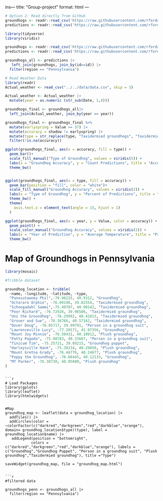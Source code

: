 ins---
title: "Group-project"
format: html
---

```r

# Option 2: Read directly from GitHub
groundhogs <- readr::read_csv('https://raw.githubusercontent.com/rfordatascience/tidytuesday/master/data/2024/2024-01-30/groundhogs.csv')
predictions <- readr::read_csv('https://raw.githubusercontent.com/rfordatascience/tidytuesday/master/data/2024/2024-01-30/predictions.csv')

```

```r
library(tidyverse)
library(viridis)

groundhogs <- readr::read_csv('https://raw.githubusercontent.com/rfordatascience/tidytuesday/main/data/2024/2024-01-30/groundhogs.csv')
predictions <- readr::read_csv('https://raw.githubusercontent.com/rfordatascience/tidytuesday/main/data/2024/2024-01-30/predictions.csv')

groundhogs_all <- predictions |> 
   left_join(groundhogs, join_by(id==id)) |> 
  filter(region == "Pennsylvania")
```

```r
# Read Weather Data 
library(readr)
Actual_weather <- read_csv("../../data/data.csv", skip = 3)
```

```r
Actual_weather <- Actual_weather |> 
  mutate(year = as.numeric (str_sub(Date, 1,4)))
```

```r
groundhogs_final <- groundhogs_all|> 
  left_join(Actual_weather, join_by(year == year))
```

```r
groundhogs_final <- groundhogs_final %>%
  mutate(earlyspring = Value >= 37) |> 
  mutate(accuracy = shadow != earlyspring) |>
  mutate(type = str_replace(type, "Taxidermied groundhogs", "Taxidermied groundhog")) |> 
  filter(!is.na(accuracy))
```

```r
ggplot(groundhogs_final, aes(x = accuracy, fill = type)) +
  geom_bar()+
  scale_fill_manual("Type of Groundhog", values = viridis(5)) +
  labs(x = "Groundhog Accuracy", y = "Count Predictions", title = "Accuracy of Groundhog Predictions", caption = "Data from groundhog-day.com and NOAR", alt = "Bar Graph of ground hog prediction acuracy by type of goundhog. Groundhogs are more accurate than not, but not by much") +
  theme_bw()


ggplot(groundhogs_final, aes(x = type, fill = accuracy)) +
  geom_bar(position = "fill", color = "white")+
  scale_fill_manual("Groundhog Accuracy", values = viridis(2)) +
  labs(x = "Type of Groundhog", y = "Percent of Predictions", title = "Proportion of Acurate Groundhog Predictions by Type", caption = "Data from groundhog-day.com and NOAR") +
  theme_bw() +
  theme(
    axis.text.x = element_text(angle = 15, hjust = 1)
  )

ggplot(groundhogs_final, aes(x = year, y = Value, color = accuracy)) +
  geom_point() +
  scale_color_manual("Groundhog Accuracy", values = viridis(2)) +
  labs(x = "Year of Prediction", y = "Average Temperature", title = "Prediction Acuracy by Temperature Over Time", caption = "Data from groundhog-day.com and NOAR") +
  theme_bw()
```

# Map of Groundhogs in Pennsylvania

```r
library(mosaic)

#Tribble dataset

groundhog_location <- tribble(
  ~name, ~longitude, ~latitude, ~type,
  "Punxsutawney Phil",-78.96225, 40.9312, "Groundhog", 
  "Octoraro Orphie", -76.09196, 39.82554, "Taxidermied groundhog",
  "Schnogadahl Sammi",-75.49787, 40.90142, "Taxidermied groundhog",
  "Poor Richard", -76.72926, 39.96586, "Taxidermied groundhog",
  "Uni the Groundhog", -76.29992, 40.41813, "Taxidermied groundhog",
  "Grover and Sue", -76.36766, 40.57162, "Taxidermied groundhog",
  "Dover Doug", -76.85717, 39.99791, "Person in a groundhog suit",
  "Lawrenceville Lucy", -77.20171, 41.97356, "Groundhog",
  "Mount Joy Minnie", -76.50431, 40.10912, "Plush groundhog",
  "Patty Pagoda", -75.90783, 40.33607, "Person in a groundhog suit",
  "Tinicum Tim", -75.25721, 39.89215, "Groundhog puppet",
  "Harleysville Hank", -75.38234, 40.29050, "Plush groundhog",
  "Mount Gretna Grady", -76.46776, 40.24677, "Plush groundhog",
  "Poppy the Groundhog", -76.66445, 40.12133, "Groundhog",
  "MT Parker", -76.30730, 40.05880,	"Plush groundhog"
)
```

```

```r
# Load Packages
library(gplots)
library(leaflet)
library(htmlwidgets)


#Map
groundhog_map <- leaflet(data = groundhog_location) |>
  addTiles() |>
  addCircles(color = ~colorFactor(c("darkred","darkgreen","red","darkblue","orange"), domain= groundhog_location$type)(type), label = groundhog_location$name) |>
   addLegend(position = "bottomright",
            colors = c("darkred","darkgreen","red","darkblue","orange"), labels = c("Groundhog","Groundhog Puppet", "Person in a groundhog suit", "Plush groundhog","Taxidermied groundhog"), title ="Type")

saveWidget(groundhog_map, file = "groundhog_map.html")


```r
#filtered data

groundhogs_penn <- groundhogs_all |> 
  filter(region == "Pennsylvania")

```

